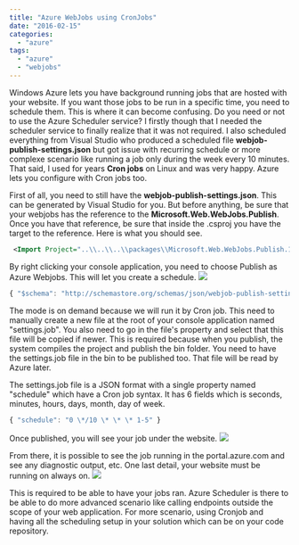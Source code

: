 ```yaml
---
title: "Azure WebJobs using CronJobs"
date: "2016-02-15"
categories: 
  - "azure"
tags: 
  - "azure"
  - "webjobs"
---
```


Windows Azure lets you have background running jobs that are hosted with your website. If you want those jobs to be run in a specific time, you need to schedule them. This is where it can become confusing. Do you need or not to use the Azure Scheduler service? I firstly though that I needed the scheduler service to finally realize that it was not required. I also scheduled everything from Visual Studio who produced a scheduled file **webjob-publish-settings.json** but got issue with recurring schedule or more complexe scenario like running a job only during the week every 10 minutes. That said, I used for years **Cron jobs** on Linux and was very happy. Azure lets you configure with Cron jobs too.

First of all, you need to still have the **webjob-publish-settings.json**. This can be generated by Visual Studio for you. But before anything, be sure that your webjobs has the reference to the **Microsoft.Web.WebJobs.Publish**. Once you have that reference, be sure that inside the .csproj you have the target to the reference. Here is what you should see.


```xml
 <Import Project="..\\..\\..\\packages\\Microsoft.Web.WebJobs.Publish.1.0.10\\tools\\webjobs.targets" Condition="Exists('..\\..\\..\\packages\\Microsoft.Web.WebJobs.Publish.1.0.10\\tools\\webjobs.targets')" /> 
```


By right clicking your console application, you need to choose Publish as Azure Webjobs. This will let you create a schedule. ![](images/PublishAsAzureWebJob.png)

```typescript
{ "$schema": "http://schemastore.org/schemas/json/webjob-publish-settings.json", "webJobName": "YourJobNameHere", "startTime": null, "endTime": null, "jobRecurrenceFrequency": null, "interval": null, "runMode": "OnDemand" } 
``` 


The mode is on demand because we will run it by Cron job. This need to manually create a new file at the root of your console application named "settings.job". You also need to go in the file's property and select that this file will be copied if newer. This is required because when you publish, the system compiles the project and publish the bin folder. You need to have the settings.job file in the bin to be published too. That file will be read by Azure later.

The settings.job file is a JSON format with a single property named "schedule" which have a Cron job syntax. It has 6 fields which is seconds, minutes, hours, days, month, day of week.

```typescript
{ "schedule": "0 \*/10 \* \* \* 1-5" } 
``` 


Once published, you will see your job under the website. ![](images/WebJobsOnAzure.png)

From there, it is possible to see the job running in the portal.azure.com and see any diagnostic output, etc. One last detail, your website must be running on always on. ![](images/ApplicationSettingAlwaysOn.png)

This is required to be able to have your jobs ran. Azure Scheduler is there to be able to do more advanced scenario like calling endpoints outside the scope of your web application. For more scenario, using Cronjob and having all the scheduling setup in your solution which can be on your code repository.
